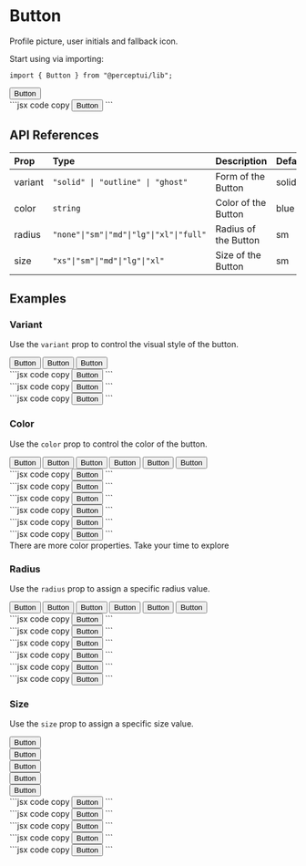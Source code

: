 
<h1 className="text-4xl font-bold mt-5">Button</h1>
<p className="text-xl">Profile picture, user initials and fallback icon.</p>
<IssueHeader source="button" />

Start using via importing:

```tsx code copy
import { Button } from "@perceptui/lib";
```

<div className="flex flex-col my-6">
  <div className="flex gap-2 p-4 bg-blue-500/15 mb-2 rounded-lg">
    <Button>Button</Button>
  </div>
  <div className="block w-full py-0">
    ```jsx code copy
    <Button>Button</Button>
    ```
  </div>
</div>

## API References

| Prop    | Type                                     | Description          | Default |
| :------ | :--------------------------------------- | :------------------- | :------ |
| variant | `"solid" \| "outline" \| "ghost"`        | Form of the Button   | solid   |
| color   | `string`                                 | Color of the Button  | blue    |
| radius  | `"none"\|"sm"\|"md"\|"lg"\|"xl"\|"full"` | Radius of the Button | sm      |
| size    | `"xs"\|"sm"\|"md"\|"lg"\|"xl"`           | Size of the Button   | sm      |

## Examples

### Variant

Use the `variant` prop to control the visual style of the button.

<div className="flex flex-col my-6 px-2">
  <div className="flex gap-2 p-4 bg-blue-500/15 mb-2 rounded-lg">
    <Button variant="solid">Button</Button>
    <Button variant="outline">Button</Button>
    <Button variant="ghost">Button</Button>
  </div>
  <div className="block text-wrap w-full py-1">
    ```jsx code copy
    <Button variant="solid">Button</Button>
    ```
  </div>
  <div className="block text-wrap w-full py-1">
    ```jsx code copy
    <Button variant="outline">Button</Button>
    ```
  </div>
  <div className="block text-wrap w-full py-1">
    ```jsx code copy
    <Button variant="ghost">Button</Button>
    ```
  </div>
</div>

### Color

Use the `color` prop to control the color of the button.

<div className="flex flex-col my-6 px-2">
  <div className="flex flex-wrap gap-2 p-4 bg-blue-500/15 mb-2 rounded-lg">
    <Button color="blue">Button</Button>
    <Button color="emerald">Button</Button>
    <Button color="gray">Button</Button>
    <Button color="rose">Button</Button>
    <Button color="cyan">Button</Button>
    <Button color="yellow">Button</Button>
  </div>
  <div className="block text-wrap w-full py-1">
    ```jsx code copy
    <Button color="blue">Button</Button>
    ```
  </div>
  <div className="block text-wrap w-full py-1">
    ```jsx code copy
    <Button color="emerald">Button</Button>
    ```
  </div>
  <div className="block text-wrap w-full py-1">
    ```jsx code copy
    <Button color="gray">Button</Button>
    ```
  </div>
  <div className="block text-wrap w-full py-1">
    ```jsx code copy
    <Button color="rose">Button</Button>
    ```
  </div>
  <div className="block text-wrap w-full py-1">
    ```jsx code copy
    <Button color="cyan">Button</Button>
    ```
  </div>
  <div className="block text-wrap w-full py-1">
    ```jsx code copy
    <Button color="yellow">Button</Button>
    ```
  </div>
</div>

<div className="flex justify-start items-start bg-cyan-500/10 w-full pl-6 p-2 rounded-xl py-4">
  <Info className="inline" /> There are more color properties. Take your time to
  explore
</div>

### Radius

Use the `radius` prop to assign a specific radius value.

<div className="flex flex-col my-6 px-2">
  <div className="flex gap-2 p-4 bg-blue-500/15 mb-2 rounded-lg">
    <Button radius="none">Button</Button>
    <Button radius="sm">Button</Button>
    <Button radius="md">Button</Button>
    <Button radius="lg">Button</Button>
    <Button radius="xl">Button</Button>
    <Button radius="full">Button</Button>
  </div>
  <div className="block text-wrap w-full py-1">
    ```jsx code copy
    <Button radius="none">Button</Button>
    ```
  </div>
  <div className="block text-wrap w-full py-1">
    ```jsx code copy
    <Button radius="sm">Button</Button>
    ```
  </div>
  <div className="block text-wrap w-full py-1">
    ```jsx code copy
    <Button radius="md">Button</Button>
    ```
  </div>
  <div className="block text-wrap w-full py-1">
    ```jsx code copy
    <Button radius="lg">Button</Button>
    ```
  </div>
  <div className="block text-wrap w-full py-1">
    ```jsx code copy
    <Button radius="xl">Button</Button>
    ```
  </div>
  <div className="block text-wrap w-full py-1">
    ```jsx code copy
    <Button radius="full">Button</Button>
    ```
  </div>
</div>

### Size

Use the `size` prop to assign a specific size value.

<div className="flex flex-col my-6 px-2">
  <div className="flex items-end gap-2 p-4 bg-blue-500/15 mb-2 rounded-lg">
  <div><Button size="xs">Button</Button></div>
  <div><Button size="sm">Button</Button></div>
  <div><Button size="md">Button</Button></div>
  <div><Button size="lg">Button</Button></div>
  <div><Button size="xl">Button</Button></div>
  </div>

  <div className="block text-wrap w-full py-1">
    ```jsx code copy
    <Button size="xs">Button</Button>
    ```
  </div>
  <div className="block text-wrap w-full py-1">
    ```jsx code copy
    <Button size="sm">Button</Button>
    ```
  </div>
  <div className="block text-wrap w-full py-1">
    ```jsx code copy
    <Button size="md">Button</Button>
    ```
  </div>
  <div className="block text-wrap w-full py-1">
    ```jsx code copy
    <Button size="lg">Button</Button>
    ```
  </div>
  <div className="block text-wrap w-full py-1">
    ```jsx code copy
    <Button size="xl">Button</Button>
    ```
  </div>
</div>
